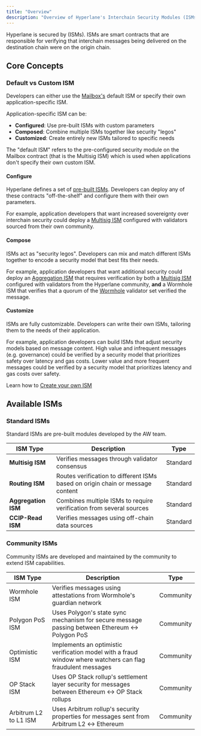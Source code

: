 ```yaml
---
title: "Overview"
description: "Overview of Hyperlane's Interchain Security Modules (ISMs)"
---
```


Hyperlane is secured by (ISMs). ISMs are smart contracts that are responsible for verifying that interchain messages being delivered on the destination chain were on the origin chain.

## Core Concepts

### Default vs Custom ISM

Developers can either use the [Mailbox's](/docs/protocol/mailbox) default ISM or specify their own application-specific ISM.

Application-specific ISM can be:

- **Configured**: Use pre-built ISMs with custom parameters
- **Composed**: Combine multiple ISMs together like security "legos"
- **Customized**: Create entirely new ISMs tailored to specific needs

<Info>
  The "default ISM" refers to the pre-configured security module on the Mailbox
  contract (that is the Multisig ISM) which is used when applications don't
  specify their own custom ISM.
</Info>

#### Configure

Hyperlane defines a set of [pre-built ISMs](#standard-isms). Developers can deploy any of these contracts "off-the-shelf" and configure them with their own parameters.

For example, application developers that want increased sovereignty over interchain security could deploy a [Multisig ISM](/docs/protocol/ISM/multisig-ISM) configured with validators sourced from their own community.

#### Compose

ISMs act as "security legos". Developers can mix and match different ISMs together to encode a security model that best fits their needs.

For example, application developers that want additional security could deploy an [Aggregation ISM](/docs/protocol/ISM/aggregation-ISM) that requires verification by both a [Multisig ISM](/docs/protocol/ISM/multisig-ISM) configured with validators from the Hyperlane community, **and** a Wormhole ISM that verifies that a quorum of the [Wormhole](https://wormhole.com/) validator set verified the message.

#### Customize

ISMs are fully customizable. Developers can write their own ISMs, tailoring them to the needs of their application.

For example, application developers can build ISMs that adjust security models based on message content. High value and infrequent messages (e.g. governance) could be verified by a security model that prioritizes safety over latency and gas costs. Lower value and more frequent messages could be verified by a security model that prioritizes latency and gas costs over safety.

<Check>Learn how to [Create your own ISM](/docs/protocol/ISM/custom-ISM)</Check>

## Available ISMs

### Standard ISMs

Standard ISMs are pre-built modules developed by the AW team.

| ISM Type            | Description                                                                    | Type     |
| ------------------- | ------------------------------------------------------------------------------ | -------- |
| **Multisig ISM**    | Verifies messages through validator consensus                                  | Standard |
| **Routing ISM**     | Routes verification to different ISMs based on origin chain or message content | Standard |
| **Aggregation ISM** | Combines multiple ISMs to require verification from several sources            | Standard |
| **CCIP-Read ISM**   | Verifies messages using off-chain data sources                                 | Standard |

### Community ISMs

Community ISMs are developed and maintained by the community to extend ISM capabilities.

| ISM Type              | Description                                                                                                 | Type      |
| --------------------- | ----------------------------------------------------------------------------------------------------------- | --------- |
| Wormhole ISM          | Verifies messages using attestations from Wormhole's guardian network                                       | Community |
| Polygon PoS ISM       | Uses Polygon's state sync mechanism for secure message passing between Ethereum ↔ Polygon PoS               | Community |
| Optimistic ISM        | Implements an optimistic verification model with a fraud window where watchers can flag fraudulent messages | Community |
| OP Stack ISM          | Uses OP Stack rollup's settlement layer security for messages between Ethereum ↔ OP Stack rollups           | Community |
| Arbitrum L2 to L1 ISM | Uses Arbitrum rollup's security properties for messages sent from Arbitrum L2 ↔ Ethereum                    | Community |

